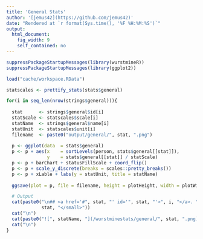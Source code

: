 ```yaml
---
title: 'General Stats'
author: '[jemus42](https://github.com/jemus42)'
date: "Rendered at `r format(Sys.time(), '%F %H:%M:%S')`"
output: 
  html_document:
    fig_width: 9
    self_contained: no
---
```


```r
suppressPackageStartupMessages(library(wurstmineR))
suppressPackageStartupMessages(library(ggplot2))

load("cache/workspace.RData")
```

```r
statscales <- prettify_stats(stats$general)

for(i in seq_len(nrow(strings$general))){
  
  stat      <- strings$general$id[i]
  statScale <- statscales$scale[i]
  statName  <- strings$general$name[i]
  statUnit  <- statscales$unit[i]
  filename  <- paste0("output/general/", stat, ".png")
  
  p <- ggplot(data  = stats$general)
  p <- p + aes(x    = sortLevels(person, stats$general[[stat]]), 
               y    = stats$general[[stat]] / statScale)
  p <- p + barChart + statusFillScale + coord_flip()
  p <- p + scale_y_discrete(breaks = scales::pretty_breaks()) 
  p <- p + xLable + labs(y = statUnit, title = statName)
  
  ggsave(plot = p, file = filename, height = plotHeight, width = plotWidth)

  # Output
  cat(paste0("\n## <a href='#", stat, "' id='", stat, "'>", i, "</a>. ", statName, " <small>",
             stat, "</small>"))
  cat("\n")
  cat(paste0("![", statName, "](/wurstminestats/general/", stat, ".png)"))
  cat("\n")
}
```


